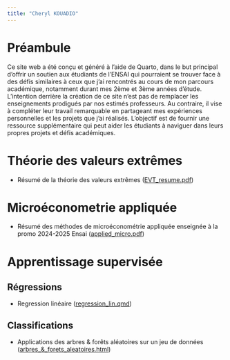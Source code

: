```yaml
---
title: "Cheryl KOUADIO"
---
```


# Préambule
<div class="box">
Ce site web a été conçu et généré à l'aide de Quarto, dans le but principal d'offrir un soutien aux étudiants de l'ENSAI qui pourraient se trouver face à des défis similaires à ceux que j'ai rencontrés au cours de mon parcours académique, notamment durant mes 2ème et 3ème années d'étude.
L'intention derrière la création de ce site n'est pas de remplacer les enseignements prodigués par nos estimés professeurs. Au contraire, il vise à compléter leur travail remarquable en partageant mes expériences personnelles et les projets que j'ai réalisés. L'objectif est de fournir une ressource supplémentaire qui peut aider les étudiants à naviguer dans leurs propres projets et défis académiques.
</div>

# Théorie des valeurs extrêmes
- Résumé de la théorie des valeurs extrêmes ([EVT_resume.pdf](3A/EVT/EVT_resume.pdf){.external target="_blank"})


# Microéconometrie appliquée
- Résumé des méthodes de microéconométrie appliquée enseignée à la promo 2024-2025 Ensai ([applied_micro.pdf](2A/Courses.pdf){.external target="_blank"})

# Apprentissage supervisée
## Régressions

- Regression linéaire ([regression_lin.qmd](2A/App_sup/reg_lin.qmd){.external target="_blank"})

## Classifications

- Applications des arbres & forêts aléatoires sur un jeu de données ([arbres_&_forets_aleatoires.html](2A/App_sup/arbres_&_forets_aleatoires.html){.external target="_blank"}) </li>
